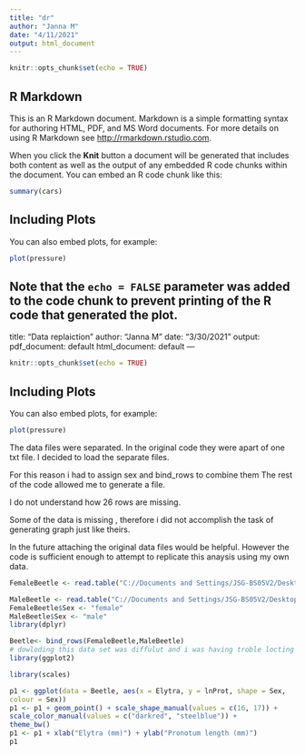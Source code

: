 ```yaml
---
title: "dr"
author: "Janna M"
date: "4/11/2021"
output: html_document
---
```


```r
knitr::opts_chunk$set(echo = TRUE)
```

## R Markdown

This is an R Markdown document. Markdown is a simple formatting syntax for authoring HTML, PDF, and MS Word documents. For more details on using R Markdown see <http://rmarkdown.rstudio.com>.

When you click the **Knit** button a document will be generated that includes both content as well as the output of any embedded R code chunks within the document. You can embed an R code chunk like this:

```r
summary(cars)
```

## Including Plots

You can also embed plots, for example:

```r
plot(pressure)
```

Note that the `echo = FALSE` parameter was added to the code chunk to prevent printing of the R code that generated the plot.
---
title: "Data replaiction"
author: "Janna M"
date: "3/30/2021"
output:
  pdf_document: default
  html_document: default
---

```r
knitr::opts_chunk$set(echo = TRUE)
```

## Including Plots

You can also embed plots, for example:

```r
plot(pressure)
```
The data files were separated. In the original code they were apart of one txt file.
I decided to load the separate files. 

For this reason i had to assign sex and bind_rows to combine them 
The rest of the code allowed me to generate a file.

I do not understand how 26 rows are missing. 

Some of the data is missing , therefore i did not accomplish the task of generating  graph just like theirs. 

In the future attaching the original data files would be helpful. However the code is sufficient enough to attempt to replicate this anaysis using my own data. 

```r
FemaleBeetle <- read.table("C://Documents and Settings/JSG-BS05V2/Desktop/Class/Beetle_data_exploratory.txt/femaledata.txt")

MaleBeetle <- read.table("C://Documents and Settings/JSG-BS05V2/Desktop/Class/Beetle_data_exploratory.txt/maledata.txt")
FemaleBeetle$Sex <- "female"
MaleBeetle$Sex <- "male"
library(dplyr)

Beetle<- bind_rows(FemaleBeetle,MaleBeetle)
# dowloding this data set was diffulut and i was having troble locting it
library(ggplot2)

library(scales)

p1 <- ggplot(data = Beetle, aes(x = Elytra, y = lnProt, shape = Sex,
colour = Sex))
p1 <- p1 + geom_point() + scale_shape_manual(values = c(16, 17)) +
scale_color_manual(values = c("darkred", "steelblue")) +
theme_bw()
p1 <- p1 + xlab("Elytra (mm)") + ylab("Pronotum length (mm)")
p1
```
